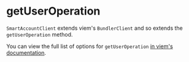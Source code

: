 # getUserOperation

`SmartAccountClient` extends viem's `BundlerClient` and so extends the `getUserOperation` method.

You can view the full list of options for `getUserOperation` [in viem's documentation](https://viem.sh/account-abstraction/actions/bundler/getUserOperation).
